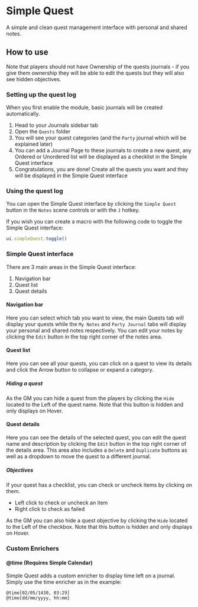 
# Simple Quest

<ModuleInfo/>

A simple and clean quest management interface with personal and shared notes.

## How to use

<Callout type='warning' emoji='⚠️'>
    Note that players should not have Ownership of the quests journals - if you give them ownership they will be able to edit the quests but they will also see hidden objectives.
</Callout>

### Setting up the quest log
When you first enable the module, basic journals will be created automatically.

1. Head to your Journals sidebar tab
2. Open the `Quests` folder
3. You will see your quest categories (and the `Party` journal which will be explained later)
4. You can add a Journal Page to these journals to create a new quest, any Ordered or Unordered list will be displayed as a checklist in the Simple Quest interface
5. Congratulations, you are done! Create all the quests you want and they will be displayed in the Simple Quest interface

### Using the quest log

You can open the Simple Quest interface by clicking the `Simple Quest` button in the `Notes` scene controls or with the `J` hotkey.

If you wish you can create a macro with the following code to toggle the Simple Quest interface:

```js
ui.simpleQuest.toggle()
```

### Simple Quest interface

There are 3 main areas in the Simple Quest interface:

1. Navigation bar
2. Quest list
3. Quest details

#### Navigation bar
Here you can select which tab you want to view, the main Quests tab will display your quests while the `My Notes` and `Party Journal` tabs will display your personal and shared notes respectively.
You can edit your notes by clicking the `Edit` button in the top right corner of the notes area.

#### Quest list
Here you can see all your quests, you can click on a quest to view its details and click the Arrow button to collapse or expand a category.

##### Hiding a quest
As the GM you can hide a quest from the players by clicking the `Hide` located to the Left of the quest name. Note that this button is hidden and only displays on Hover.

#### Quest details
Here you can see the details of the selected quest, you can edit the quest name and description by clicking the `Edit` button in the top right corner of the details area.
This area also includes a `Delete` and `Duplicate` buttons as well as a dropdown to move the quest to a different journal.

##### Objectives
If your quest has a checklist, you can check or uncheck items by clicking on them.

- Left click to check or uncheck an item
- Right click to check as failed

As the GM you can also hide a quest objective by clicking the `Hide` located to the Left of the checkbox. Note that this button is hidden and only displays on Hover.

### Custom Enrichers

#### @time (Requires Simple Calendar)

Simple Quest adds a custom enricher to display time left on a journal. Simply use the time enricher as in the example:

```
@time[02/05/1430, 03:29]
@time[dd/mm/yyyy, hh:mm]
```